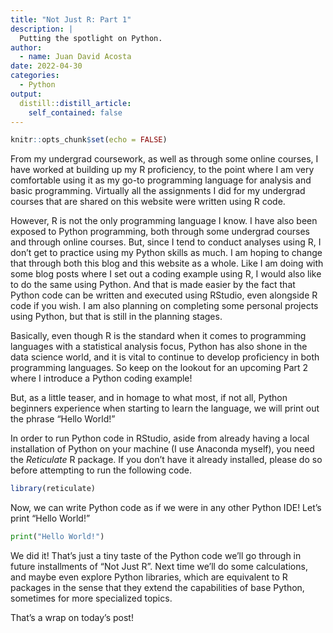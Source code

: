 ```yaml
---
title: "Not Just R: Part 1"
description: |
  Putting the spotlight on Python.
author:
  - name: Juan David Acosta
date: 2022-04-30
categories:
  - Python
output:
  distill::distill_article:
    self_contained: false
---
```



```r
knitr::opts_chunk$set(echo = FALSE)
```

From my undergrad coursework, as well as through some online courses, I have worked at building up my R proficiency, to the point where I am very comfortable using it as my go-to programming language for analysis and basic programming. Virtually all the assignments I did for my undergrad courses that are shared on this website were written using R code.

However, R is not the only programming language I know. I have also been exposed to Python programming, both through some undergrad courses and through online courses. But, since I tend to conduct analyses using R, I don't get to practice using my Python skills as much. I am hoping to change that through both this blog and this website as a whole. Like I am doing with some blog posts where I set out a coding example using R, I would also like to do the same using Python. And that is made easier by the fact that Python code can be written and executed using RStudio, even alongside R code if you wish. I am also planning on completing some personal projects using Python, but that is still in the planning stages.

Basically, even though R is the standard when it comes to programming languages with a statistical analysis focus, Python has also shone in the data science world, and it is vital to continue to develop proficiency in both programming languages. So keep on the lookout for an upcoming Part 2 where I introduce a Python coding example!

But, as a little teaser, and in homage to what most, if not all, Python beginners experience when starting to learn the language, we will print out the phrase "Hello World!"

In order to run Python code in RStudio, aside from already having a local installation of Python on your machine (I use Anaconda myself), you need the *Reticulate* R package. If you don't have it already installed, please do so before attempting to run the following code.

```r
library(reticulate)
```

Now, we can write Python code as if we were in any other Python IDE! Let's print "Hello World!"

```python
print("Hello World!")
```

We did it! That's just a tiny taste of the Python code we'll go through in future installments of "Not Just R". Next time we'll do some calculations, and maybe even explore Python libraries, which are equivalent to R packages in the sense that they extend the capabilities of base Python, sometimes for more specialized topics.

That's a wrap on today's post!
